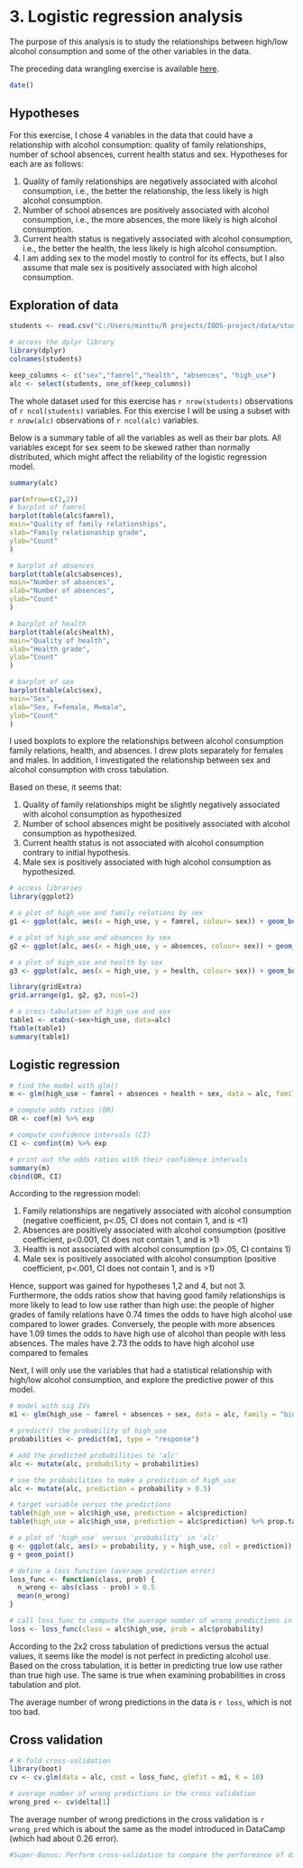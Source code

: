 # 3. Logistic regression analysis

The purpose of this analysis is to study the relationships between high/low alcohol consumption and some of the other variables in the data. 

The preceding data wrangling exercise is available <a href="https://github.com/palsola/IODS-project/blob/master/data/create_%20alc.R"> here<a/>.



```r
date()

```

## Hypotheses 

For this exercise, I chose 4 variables in the data that could have a relationship with alcohol consumption: quality of family relationships, number of school absences, current health status and sex. Hypotheses for each are as follows: 

1. Quality of family relationships are negatively associated with alcohol consumption, i.e., the better the relationship, the less likely is high alcohol consumption.
2. Number of school absences are positively associated with alcohol consumption, i.e., the more absences, the more likely is high alcohol consumption.
3. Current health status is negatively associated with alcohol consumption, i.e., the better the health, the less likely is high alcohol consumption.
4. I am adding sex to the model mostly to control for its effects, but I also assume that male sex is positively associated with high alcohol consumption.

## Exploration of data

```r
students <- read.csv("C:/Users/minttu/R projects/IODS-project/data/students.csv")

# access the dplyr library
library(dplyr)
colnames(students)

keep_columns <- c("sex","famrel","health", "absences", "high_use")
alc <- select(students, one_of(keep_columns))

```


The whole dataset used for this exercise has `r nrow(students)` observations of `r ncol(students)` variables. For this exercise I will be using a subset with `r nrow(alc)` observations of `r ncol(alc)` variables.

Below is a summary table of all the variables as well as their bar plots. All variables except for sex seem to be skewed rather than normally distributed, which might affect the reliability of the logistic regression model.

```r

summary(alc)

par(mfrow=c(2,2))
# barplot of famrel
barplot(table(alc$famrel),
main="Quality of family relationships",
xlab="Family relationaship grade",
ylab="Count"
)

# barplot of absences
barplot(table(alc$absences),
main="Number of absences",
xlab="Number of absences",
ylab="Count"
)

# barplot of health
barplot(table(alc$health),
main="Quality of health",
xlab="Health grade",
ylab="Count"
)

# barplot of sex
barplot(table(alc$sex),
main="Sex",
xlab="Sex, F=female, M=male",
ylab="Count"
)


```

I used boxplots to explore the relationships between alcohol consumption family relations, health, and absences. I drew plots separately for females and males. In addition, I investigated the relationship between sex and alcohol consumption with cross tabulation.

Based on these, it seems that:

1. Quality of family relationships might be slightly negatively associated with alcohol consumption as hypothesized
2. Number of school absences might be positively associated with alcohol consumption as hypothesized.
3. Current health status is not associated with alcohol consumption contrary to initial hypothesis.
4. Male sex is positively associated with high alcohol consumption as hypothesized.

```r

# access libraries
library(ggplot2)

# a plot of high_use and family relations by sex
g1 <- ggplot(alc, aes(x = high_use, y = famrel, colour= sex)) + geom_boxplot() + ylab("grade") + ggtitle("Family relationships by alcohol \n consumption and sex")

# a plot of high_use and absences by sex
g2 <- ggplot(alc, aes(x = high_use, y = absences, colour= sex)) + geom_boxplot() + ylab("grade") + ggtitle("Student absences by alcohol \n consumption and sex")

# a plot of high_use and health by sex
g3 <- ggplot(alc, aes(x = high_use, y = health, colour= sex)) + geom_boxplot() + ylab("grade") + ggtitle("Health by alcohol consumption \n and sex")

library(gridExtra)
grid.arrange(g1, g2, g3, ncol=2)

# a cross-tabulation of high_use and sex
table1 <- xtabs(~sex+high_use, data=alc)
ftable(table1)
summary(table1)

```


## Logistic regression

```r


# find the model with glm()
m <- glm(high_use ~ famrel + absences + health + sex, data = alc, family = "binomial")

# compute odds ratios (OR)
OR <- coef(m) %>% exp

# compute confidence intervals (CI)
CI <- confint(m) %>% exp

# print out the odds ratios with their confidence intervals
summary(m)
cbind(OR, CI)


```
According to the regression model:

1. Family relationships are negatively associated with alcohol consumption (negative coefficient, p<.05, CI does not contain 1, and is <1)
2. Absences are positively associated with alcohol consumption (positive coefficient, p<0.001, CI does not contain 1, and is >1)
3. Health is not associated with alcohol consumption (p>.05, CI contains 1)
4. Male sex is positively associated with alcohol consumption (positive coefficient, p<.001, CI does not contain 1, and is >1)

Hence, support was gained for hypotheses 1,2 and 4, but not 3. Furthermore, the odds ratios show that having good family relationships is more likely to lead to low use rather than high use: the people of higher grades of family relations have 0.74 times the odds to have high alcohol use compared to lower grades. Conversely, the people with more absences have 1.09 times the odds to have high use of alcohol than people with less absences. The males have 2.73 the odds to have high alcohol use compared to females


Next, I will only use the variables that had a statistical relationship with high/low alcohol consumption, and explore the predictive power of this model. 

```r

# model with sig IVs
m1 <- glm(high_use ~ famrel + absences + sex, data = alc, family = "binomial")

# predict() the probability of high_use
probabilities <- predict(m1, type = "response")

# add the predicted probabilities to 'alc'
alc <- mutate(alc, probability = probabilities)

# use the probabilities to make a prediction of high_use
alc <- mutate(alc, prediction = probability > 0.5)

# target variable versus the predictions
table(high_use = alc$high_use, prediction = alc$prediction)
table(high_use = alc$high_use, prediction = alc$prediction) %>% prop.table %>% addmargins

# a plot of 'high_use' versus 'probability' in 'alc'
g <- ggplot(alc, aes(x = probability, y = high_use, col = prediction))
g + geom_point()

# define a loss function (average prediction error)
loss_func <- function(class, prob) {
  n_wrong <- abs(class - prob) > 0.5
  mean(n_wrong)
}

# call loss_func to compute the average number of wrong predictions in the (training) data
loss <- loss_func(class = alc$high_use, prob = alc$probability)


```

According to the 2x2 cross tabulation of predictions versus the actual values, it seems like the model is not perfect in predicting alcohol use. Based on the cross tabulation, it is better in predicting true low use  rather than true high use. The same is true when examining probabilities in cross tabulation and plot.

The average number of wrong predictions in the data is `r loss`, which is not too bad.


## Cross validation

```r

# K-fold cross-validation
library(boot)
cv <- cv.glm(data = alc, cost = loss_func, glmfit = m1, K = 10)

# average number of wrong predictions in the cross validation
wrong_pred <- cv$delta[1]

```

The average number of wrong predictions in the cross validation is `r wrong_pred` which is about the same as the model introduced in DataCamp (which had about 0.26 error).

```r


#Super-Bonus: Perform cross-validation to compare the performance of different logistic regression models (= different sets of predictors). Start with a very high number of predictors and explore the changes in the training and testing errors as you move to models with less predictors. Draw a graph displaying the trends of both training and testing errors by the number of predictors in the model. (0-4 points to compensate any loss of points from the above exercises)



```

